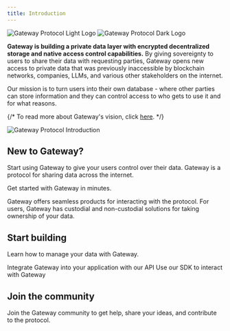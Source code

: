 ```yaml
---
title: Introduction
---
```


<img
  className="block dark:hidden"
  src="/assets/logo/light_logo.svg"
  alt="Gateway Protocol Light Logo "
/>
<img
  className="hidden dark:block"
  src="/assets/logo/dark_logo.svg"
  alt="Gateway Protocol Dark Logo"
/>

**Gateway is building a private data layer with encrypted decentralized storage and native access control capabilities.** By giving sovereignty to users to share their data with requesting parties, Gateway opens new access to private data that was previously inaccessible by blockchain networks, companies, LLMs, and various other stakeholders on the internet.

Our mission is to turn users into their own database - where other parties can store information and they can control access to who gets to use it and for what reasons.

{/* To read more about Gateway's vision, click [here](/). */}

<img
  src="/assets/gateway-network/gateway-protocol-introduction.png"
  alt="Gateway Protocol Introduction"
/>

## New to Gateway?

Start using Gateway to give your users control over their data. Gateway is a protocol for sharing data across the internet.

<CardGroup cols={2}>
  <Card title="Quickstart" icon="play" href="/quickstart">
    Get started with Gateway in minutes.
  </Card>
</CardGroup>

Gateway offers seamless products for interacting with the protocol. For users, Gateway has custodial and non-custodial solutions for taking ownership of your data.

## Start building

Learn how to manage your data with Gateway.

<CardGroup cols={2}>
  <Card title="Gateway Protocol API" href="/api-reference" icon="webhook">
    Integrate Gateway into your application with our API
  </Card>
  <Card title="SDK" icon="brackets-curly" href="/sdk">
    Use our SDK to interact with Gateway
  </Card>
</CardGroup>

## Join the community

Join the Gateway community to get help, share your ideas, and contribute to the protocol.

<CardGroup cols={3}>
  <Card title="Discord" icon="discord" href="https://discord.gg/zjHJZRZzts" />
  <Card
    title="GitHub"
    icon="github"
    href="https://github.com/Gateway-DAO/"
  ></Card>
  <Card
    title="Twitter / X"
    icon="twitter"
    href="https://twitter.com/Gateway_xyz"
  ></Card>
</CardGroup>
